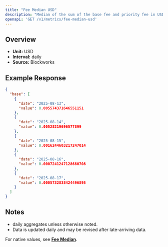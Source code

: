 ```yaml
---
title: "Fee Median USD"
description: "Median of the sum of the base fee and priority fee in USD that day"
openapi: 'GET /v1/metrics/fee-median-usd'
---
```


## Overview

- **Unit:** USD
- **Interval:** daily
- **Source:** Blockworks

## Example Response

```json
{
  "base": [
    {
      "date": "2025-08-13",
      "value": 0.005574371646551151
    },
    {
      "date": "2025-08-14",
      "value": 0.00528219696577899
    },
    {
      "date": "2025-08-15",
      "value": 0.0016244603217247014
    },
    {
      "date": "2025-08-16",
      "value": 0.0007241247128680708
    },
    {
      "date": "2025-08-17",
      "value": 0.0005732838424496895
    }
  ]
}
```

## Notes
- daily aggregates unless otherwise noted.
- Data is updated daily and may be revised after late-arriving data.


<Note>For native values, see **[Fee Median](./fee-median)**.</Note>